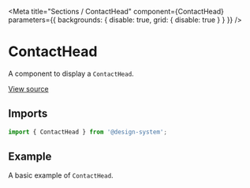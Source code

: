
<Meta
  title="Sections / ContactHead"
  component={ContactHead}
  parameters={{ backgrounds: { disable: true, grid: { disable: true } } }}
/>

# ContactHead

A component to display a `ContactHead`.

[View source](https://github.com/actarian/design-system/tree/main/src/@sections/contact-head)

## Imports

```js
import { ContactHead } from '@design-system';
```

<!--
## Props

<ArgsTable of={ContactHeadProps} />
-->

## Example

A basic example of `ContactHead`.

<Canvas>
  <Story name="Contact Head">
    <ContactHead />
  </Story>
</Canvas>
